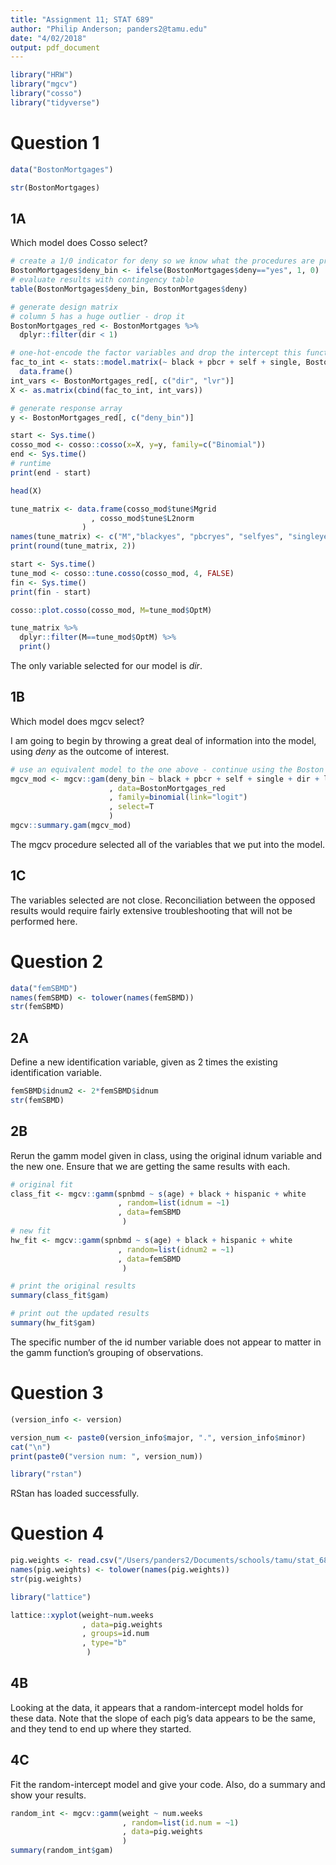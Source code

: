 ```yaml
---
title: "Assignment 11; STAT 689"
author: "Philip Anderson; panders2@tamu.edu"
date: "4/02/2018"
output: pdf_document
---
```


```r
library("HRW")
library("mgcv")
library("cosso")
library("tidyverse")
```

# Question 1

```r
data("BostonMortgages")
```

```r
str(BostonMortgages)
```

## 1A
Which model does Cosso select?

```r
# create a 1/0 indicator for deny so we know what the procedures are predicting
BostonMortgages$deny_bin <- ifelse(BostonMortgages$deny=="yes", 1, 0)
# evaluate results with contingency table
table(BostonMortgages$deny_bin, BostonMortgages$deny)
```

```r
# generate design matrix
# column 5 has a huge outlier - drop it
BostonMortgages_red <- BostonMortgages %>%
  dplyr::filter(dir < 1)

# one-hot-encode the factor variables and drop the intercept this function makes
fac_to_int <- stats::model.matrix(~ black + pbcr + self + single, BostonMortgages_red)[, -1] %>%
  data.frame()
int_vars <- BostonMortgages_red[, c("dir", "lvr")]
X <- as.matrix(cbind(fac_to_int, int_vars))

# generate response array
y <- BostonMortgages_red[, c("deny_bin")]
```


```r
start <- Sys.time()
cosso_mod <- cosso::cosso(x=X, y=y, family=c("Binomial"))
end <- Sys.time()
# runtime
print(end - start)
```
```r
head(X)
```

```r
tune_matrix <- data.frame(cosso_mod$tune$Mgrid
                  , cosso_mod$tune$L2norm
                )
names(tune_matrix) <- c("M","blackyes", "pbcryes", "selfyes", "singleyes", "dir", "lvr")
print(round(tune_matrix, 2))
```

```r
start <- Sys.time()
tune_mod <- cosso::tune.cosso(cosso_mod, 4, FALSE)
fin <- Sys.time()
print(fin - start)
```

```r
cosso::plot.cosso(cosso_mod, M=tune_mod$OptM)
```

```r
tune_matrix %>% 
  dplyr::filter(M==tune_mod$OptM) %>%
  print()
```

The only variable selected for our model is _dir_. 

## 1B
Which model does mgcv select?

I am going to begin by throwing a great deal of information into the model, using _deny_ as the outcome of interest.


```r
# use an equivalent model to the one above - continue using the Boston Mortgages dataset
mgcv_mod <- mgcv::gam(deny_bin ~ black + pbcr + self + single + dir + lvr
                      , data=BostonMortgages_red
                      , family=binomial(link="logit")
                      , select=T
                      )
mgcv::summary.gam(mgcv_mod)
```

The mgcv procedure selected all of the variables that we put into the model.

## 1C
The variables selected are not close.  Reconciliation between the opposed results would require fairly extensive troubleshooting that will not be performed here.

# Question 2

```r
data("femSBMD")
names(femSBMD) <- tolower(names(femSBMD))
str(femSBMD)
```
## 2A
Define a new identification variable, given as 2 times the existing identification variable.

```r
femSBMD$idnum2 <- 2*femSBMD$idnum
str(femSBMD)
```

## 2B
Rerun the gamm model given in class, using the original idnum variable and the new one.  Ensure that we are getting the same results with each.

```r
# original fit
class_fit <- mgcv::gamm(spnbmd ~ s(age) + black + hispanic + white
                        , random=list(idnum = ~1)
                        , data=femSBMD
                         )
# new fit 
hw_fit <- mgcv::gamm(spnbmd ~ s(age) + black + hispanic + white
                        , random=list(idnum2 = ~1)
                        , data=femSBMD
                         )
```

```r
# print the original results
summary(class_fit$gam)
```

```r
# print out the updated results
summary(hw_fit$gam)
```

The specific number of the id number variable does not appear to matter in the gamm function's grouping of observations.



# Question 3
```r
(version_info <- version)

version_num <- paste0(version_info$major, ".", version_info$minor)
cat("\n")
print(paste0("version num: ", version_num))
```

```r
library("rstan")
```

RStan has loaded successfully.


# Question 4

```r
pig.weights <- read.csv("/Users/panders2/Documents/schools/tamu/stat_689/homework/semiparametric-regression/hw11/pigWeights.csv")
names(pig.weights) <- tolower(names(pig.weights))
str(pig.weights)
```

```r
library("lattice")
```

```r
lattice::xyplot(weight~num.weeks
                , data=pig.weights
                , groups=id.num
                , type="b"
                 )
```

## 4B
Looking at the data, it appears that a random-intercept model holds for these data.  Note that the slope of each pig's data appears to be the same, and they tend to end up where they started.

## 4C
Fit the random-intercept model and give your code.  Also, do a summary and show your results.

```r
random_int <- mgcv::gamm(weight ~ num.weeks
                         , random=list(id.num = ~1)
                         , data=pig.weights
                         )
summary(random_int$gam)
```


